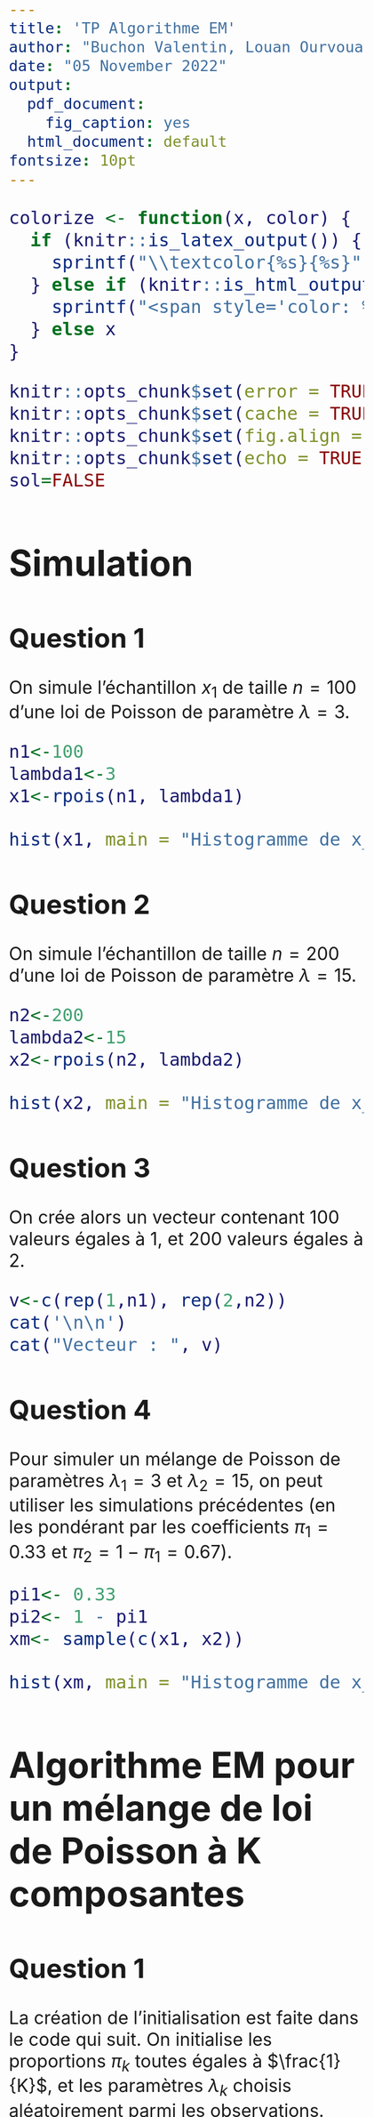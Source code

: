 ---
title: 'TP Algorithme EM'
author: "Buchon Valentin, Louan Ourvouai"
date: "05 November 2022"
output:
  pdf_document: 
    fig_caption: yes
  html_document: default
fontsize: 10pt
---
<style type="text/css">
  body .main-container{
   max-width: 1100px !important;
   width: 1100px !important;
  }
  body {
    max-width: 1100px !important;
    margin = auto;
    padding: 5em;
  }
  body, td{
    font-size: 2em;
  }
  code.r{
    font-size: 1em;
  }
  pre{
    font-size: 1em;
    color: #191970;
  }
</style>

```{r color, include=FALSE}
colorize <- function(x, color) {
  if (knitr::is_latex_output()) {
    sprintf("\\textcolor{%s}{%s}", color, x)
  } else if (knitr::is_html_output()) {
    sprintf("<span style='color: %s;'>%s</span>", color, x)
  } else x
}
```
<!-- Does it show color? `r colorize("some words in red", "red")` -->

```{r setup, include = FALSE}
knitr::opts_chunk$set(error = TRUE)
knitr::opts_chunk$set(cache = TRUE)
knitr::opts_chunk$set(fig.align = "center")
knitr::opts_chunk$set(echo = TRUE, results="hide")
sol=FALSE
```

# Simulation

## Question 1

On simule l'échantillon $x_1$ de taille $n = 100$ d'une loi de Poisson de paramètre $\lambda = 3$.
```{r, echo = FALSE}

n1<-100
lambda1<-3
x1<-rpois(n1, lambda1)

hist(x1, main = "Histogramme de x_1")

```


## Question 2

On simule l'échantillon de taille $n = 200$ d'une loi de Poisson de paramètre $\lambda = 15$.
```{r, echo = FALSE}

n2<-200
lambda2<-15
x2<-rpois(n2, lambda2)

hist(x2, main = "Histogramme de x_2")

```


## Question 3

On crée alors un vecteur contenant $100$ valeurs égales à $1$, et $200$ valeurs égales à $2$.
```{r,results='asis' , echo = FALSE}

v<-c(rep(1,n1), rep(2,n2))
cat('\n\n')
cat("Vecteur : ", v)

```


## Question 4

Pour simuler un mélange de Poisson de paramètres $\lambda_1 = 3$ et $\lambda_2 = 15$, on peut utiliser les simulations précédentes (en les pondérant par les coefficients $\pi_1 = 0.33$ et $\pi_2 = 1 - \pi_1 = 0.67$).
```{r, echo = FALSE}

pi1<- 0.33
pi2<- 1 - pi1
xm<- sample(c(x1, x2))

hist(xm, main = "Histogramme de x_m, lois de Poisson à deux composantes")

```


# Algorithme EM pour un mélange de loi de Poisson à K composantes

## Question 1

La création de l'initialisation est faite dans le code qui suit. On initialise les proportions $\pi_k$ toutes égales à $\frac{1}{K}$, et les paramètres $\lambda_k$ choisis aléatoirement parmi les observations.
```{r}

# Paramètres du problèmes
# Ici K = 2 et n = 300
K<-2
n<-300

init<-function(X, K) {
  theta<-c()
  len = length(X)
  for (i in 1:K) {
    theta[i] = X[runif(1, min = 1, max = len)]
  }
  return(c(rep(1/K, K), theta))
}

```


## Question 2

Le code qui suit permet de créer l'étape **E**. Le but de cette fonction est de retourner la matrice $T = \left ( t_{i,k}^{(q)} \right )_{1 \leq i \leq n,\\ 1 \leq k \leq K}$ à l'étape $q$.  
Cette matrice est contituée des coefficients $t_{i,k}^{(q)}$ défini comme suivant : $t_{i,k}^{(q)} = \mathbb{P} \left ( z_i = k | x_i, \theta^{(q)} \right )$  
Les variables aléatoires $\left ( z_i \right )_{1 \leq i \leq n}$ sont les variables dont chacunes des observations $\left ( x_i \right )_{1 \leq i \leq n}$ proviennent.  
D'après la formule de Bayes, on peut calculer cette valeur. On obtient alors la formule suivante.  
$$\begin{aligned} \displaystyle
t_{i,k}^{(q)} &= \mathbb{P} \left ( z_i = k | x_i, \theta^{(q)}_k \right ) \\
&= \frac{\mathbb{P} \left ( x = x_i | z_i = k, \theta^{(q)}_k \right ) \mathbb{P} \left ( z_i = k, \theta^{(q)}_k \right )}{\mathbb{P} \left ( x = x_i, \theta^{(q)}_k \right )}\\
&= \frac{\pi_k f(x_i, \theta^{(q)}_k)}{F(x_i, \Theta^{(q)})}
\end{aligned}$$  
(Avec $F$ la densité totale telle que $\displaystyle F(x, \Theta) = \sum_{k = 1}^K \pi_k f(x, \theta_k)$)
```{r}

# Implémentation de la densité totale de poisson, utile dans notre cas
density_pois_tot<-function(x, theta) {
  somme<-0
  K_<- as.integer(length(theta)/2)
  for (k in 1:K_) {
    somme<- somme + theta[k] * dpois(x, theta[k + K_])
  }
  return(somme)
}

```
```{r}

E_step<-function(dens, dens_tot, theta_q, X, K) {
  T<-matrix(nrow = length(X), ncol = K)
  for (i in 1:length(X)) {
    for (k in 1:K) {
      T[i,k]<-theta_q[k] * dens(X[i],theta_q[k + K]) / dens_tot(X[i], theta_q)
    }
  }
  return(T)
}

```


## Question 4

On cherche alors à maximiser $Q(\theta, \theta^{(q)})$, voici son expression. 
$$\begin{aligned}
Q(\theta, \theta^{(q)}) &= \sum_{i = 1}^n \sum_{k = 1}^K t_{i,k} \log ( \pi_k f_k (x_i, \theta_k))\\
&= \sum_{i = 1}^n \sum_{k = 1}^K t_{i,k} \left ( \log \pi_k + \log \left ( \frac{e^{-\lambda_k}}{x_i !} \lambda_k^{x_i} \right) \right) \\
&= \sum_{i = 1}^n \sum_{k = 1}^K t_{i,k} \left ( \log \pi_k - \lambda_k - \log x_i! + x_i \log (\lambda_k) \right)
\end{aligned}$$  
On cherche à maximiser cette quantité, on annule donc la dérivée par rapport à un paramètre $\lambda_{k_0}$.  
\begin{center} $$\begin{aligned}
& \frac{\partial Q(\theta, \theta^{(q)})}{\partial \lambda_{k_0}} = 0\\
\iff & \frac{\partial}{\partial \lambda_{k_0}} \left (  \sum_{i = 1}^n \sum_{k = 1}^K t_{i,k} \left ( \log \pi_k - \lambda_k - \log x_i! + x_i \log (\lambda_k) \right) \right ) = 0\\
\iff & \sum_{i = 1}^n t_{i,k_0} \left ( -1 + \frac{x_i}{\lambda_{k_0}} \right) = 0\\
\iff & \frac{1}{\lambda_{k_0}} \sum_{i = 1}^n t_{i,k_0} x_i = \sum_{i = 1}^n t_{i,k_0}\\
\iff & \lambda_{k_0} = \frac{\sum_{i = 1}^n t_{i,k_0} x_i}{\sum_{i = 1}^n t_{i,k_0}}
\end{aligned} $$\end{center}
On obtient donc une formule pour $\lambda_{k_0}^{(q+1)}$.  
Pour obtenir les proportions $\left ( \pi_k \right)_{1 \leq k \leq K}$, il faut résoudre un problème d'optimisation sous contraintes (car la somme des proportions doit valoir $1$, soit $\sum_{k = 1}^K \pi_k = 1$ ).  
On définit alors le Lagrangien du problème comme suivant.  
$\mathcal{L}(\theta, \lambda) = Q( \theta, \theta^{(q)}) + \lambda \left ( \sum_{k = 1}^K \pi_k - 1 \right )$  
On cherche alors à résoudre ce système.  
\begin{center} $$ \displaystyle
\begin{cases}
\frac{\partial \mathcal{L}(\theta, \lambda)}{\partial \theta} = 0 \\
\frac{\partial \mathcal{L}(\theta, \lambda)}{\partial \lambda} = 0
\end{cases}
\iff
\begin{cases}
\frac{\partial}{\partial \pi_{k_0}} \left ( \sum_{i = 1}^n t_{i,k_0} \log \pi_{k_0} \right ) +  \frac{\partial}{\partial \pi_{k_0}} \left ( \lambda \sum_{k = 1}^K \pi_k - 1\right ) = 0 \\
\sum_{k = 1}^K \pi_k - 1 = 0
\end{cases}
$$
\end{center}
\begin{center} $$ \displaystyle
\iff
\begin{cases}
\frac{1}{\pi_{k_0}} \sum_{i = 1}^n t_{i,k_0} - \lambda = 0 \\
\sum_{k = 1}^K \pi_k = 1
\end{cases}
\iff
\begin{cases}
\pi_{k_0} = \frac{1}{\lambda} \sum_{i = 1}^n t_{i,k_0} \\
\sum_{k = 1}^K \pi_k = 1
\end{cases}
$$
\end{center}
Comme on a que $\lambda = \sum_{i = 1}^n \sum_{k = 1}^K t_{i,k} = \sum_{i=1}^n 1 = n$, on obtient alors la formule suivante pour la proportion $k_0$ à l'itération $(q+1)$.  
$\displaystyle \pi_{k_0}^{(q+1)} = \frac{1}{n} \sum_{i = 1}^n t_{i,k_0}$  
On peut alors implémenter l'étape M calculant les paramètre $\theta^{(q+1)}$.
```{r}

M_step<-function(T_, X) {
  theta_q<-c()
  n<-length(X)
  K<-dim(T_)[2]
  for (k in 1:K) {
    sum_ti_xi<- 0
    sum_ti<- 0
    for (i in 1:n) {
      sum_ti_xi<-sum_ti_xi + T_[i,k]*X[i]
      sum_ti<-sum_ti + T_[i,k]
    }
    theta_q[k]<- sum_ti / n
    theta_q[k + K]<- sum_ti_xi / sum_ti
  }
  return(theta_q)
}

```


## Question 5

Pour appliquer l'algorithme EM, on applique les étapes **E** et **M** jusqu'à convergence. Cela donne l'implémentation suivante.
```{r}

algorithme_EM<-function(dens, dens_tot, X, K, eps) {
  theta_q<-init(X, K)
  T_<-E_step(dens,dens_tot, theta_q, X, K)
  theta_q1<-M_step(T_, X)
  while (sum((theta_q - theta_q1)^2) / sum((theta_q)^2) > eps) {
    theta_q<-theta_q1
    T_<-E_step(dens,dens_tot, theta_q1, X, K)
    theta_q1<-M_step(T_, X)
  }
  return(theta_q1)
}
```

```{r, results='asis', echo = FALSE}
cat("\n\n")
cat("Résultat :",algorithme_EM(dpois, density_pois_tot, xm, K, 10^(-6)))

```
Ce qui sont bien les résultats attendu avec $\lambda_1 = 3$, $\lambda_2 = 15$, $\pi_1 = \frac{1}{3}$ et $\pi_2 = \frac{2}{3}$